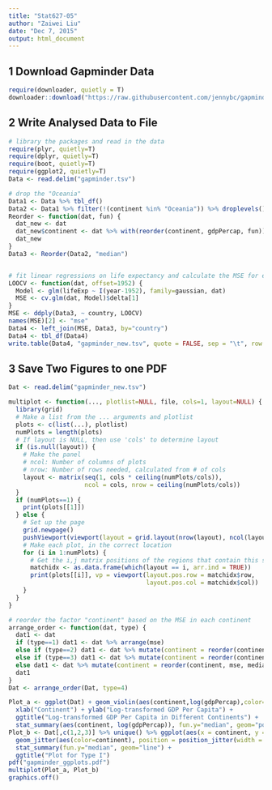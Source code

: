 ```yaml
---
title: "Stat627-05"
author: "Zaiwei Liu"
date: "Dec 7, 2015"
output: html_document
---
```



## 1 Download Gapminder Data
```r
require(downloader, quietly = T)
downloader::download("https://raw.githubusercontent.com/jennybc/gapminder/master/inst/gapminder.tsv", "gapminder.tsv")
```


## 2 Write Analysed Data to File
```r
# library the packages and read in the data
require(plyr, quietly=T)
require(dplyr, quietly=T)
require(boot, quietly=T)
require(ggplot2, quietly=T)
Data <- read.delim("gapminder.tsv")

# drop the "Oceania"
Data1 <- Data %>% tbl_df() 
Data2 <- Data1 %>% filter(!(continent %in% "Oceania")) %>% droplevels()
Reorder <- function(dat, fun) {
  dat_new <- dat
  dat_new$continent <- dat %>% with(reorder(continent, gdpPercap, fun))
  dat_new
}
Data3 <- Reorder(Data2, "median")


# fit linear regressions on life expectancy and calculate the MSE for each country
LOOCV <- function(dat, offset=1952) {
  Model <- glm(lifeExp ~ I(year-1952), family=gaussian, dat)
  MSE <- cv.glm(dat, Model)$delta[1]
}
MSE <- ddply(Data3, ~ country, LOOCV)
names(MSE)[2] <- "mse"
Data4 <- left_join(MSE, Data3, by="country")
Data4 <- tbl_df(Data4)
write.table(Data4, "gapminder_new.tsv", quote = FALSE, sep = "\t", row.names = FALSE)
```


## 3 Save Two Figures to one PDF
```r
Dat <- read.delim("gapminder_new.tsv")

multiplot <- function(..., plotlist=NULL, file, cols=1, layout=NULL) {
  library(grid)
  # Make a list from the ... arguments and plotlist
  plots <- c(list(...), plotlist)
  numPlots = length(plots)
  # If layout is NULL, then use 'cols' to determine layout
  if (is.null(layout)) {
    # Make the panel
    # ncol: Number of columns of plots
    # nrow: Number of rows needed, calculated from # of cols
    layout <- matrix(seq(1, cols * ceiling(numPlots/cols)),
                     ncol = cols, nrow = ceiling(numPlots/cols))
  }
  if (numPlots==1) {
    print(plots[[1]])
  } else {
    # Set up the page
    grid.newpage()
    pushViewport(viewport(layout = grid.layout(nrow(layout), ncol(layout))))
    # Make each plot, in the correct location
    for (i in 1:numPlots) {
      # Get the i,j matrix positions of the regions that contain this subplot
      matchidx <- as.data.frame(which(layout == i, arr.ind = TRUE))
      print(plots[[i]], vp = viewport(layout.pos.row = matchidx$row,
                                      layout.pos.col = matchidx$col))
    }
  }
}

# reorder the factor "continent" based on the MSE in each continent
arrange_order <- function(dat, type) {
  dat1 <- dat
  if (type==1) dat1 <- dat %>% arrange(mse)
  else if (type==2) dat1 <- dat %>% mutate(continent = reorder(continent, mse, median))
  else if (type==3) dat1 <- dat %>% mutate(continent = reorder(continent, mse, median)) %>% arrange(continent)
  else dat1 <- dat %>% mutate(continent = reorder(continent, mse, median)) %>% arrange(mse)
  dat1
}
Dat <- arrange_order(Dat, type=4)

Plot_a <- ggplot(Dat) + geom_violin(aes(continent,log(gdpPercap),color=continent)) +
  xlab("Continent") + ylab("Log-transformed GDP Per Capita") + 
  ggtitle("Log-transformed GDP Per Capita in Different Continents") + 
  stat_summary(aes(continent, log(gdpPercap)), fun.y="median", geom="point")
Plot_b <- Dat[,c(1,2,3)] %>% unique() %>% ggplot(aes(x = continent, y = log(mse), group = 1)) + 
  geom_jitter(aes(color=continent), position = position_jitter(width = .1)) + 
  stat_summary(fun.y="median", geom="line") + 
  ggtitle("Plot for Type I")
pdf("gapminder_ggplots.pdf")
multiplot(Plot_a, Plot_b)
graphics.off()
```